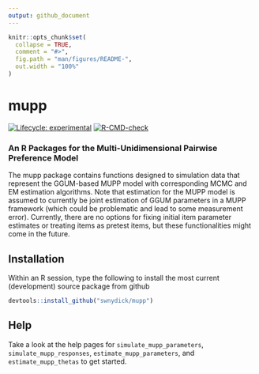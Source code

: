 ```yaml
---
output: github_document
---
```


<!-- README.md is generated from README.Rmd. Please edit that file -->

```r
knitr::opts_chunk$set(
  collapse = TRUE,
  comment = "#>",
  fig.path = "man/figures/README-",
  out.width = "100%"
)
```

# mupp

<!-- badges: start -->
[![Lifecycle: experimental](https://img.shields.io/badge/lifecycle-experimental-orange.svg)](https://lifecycle.r-lib.org/articles/stages.html#experimental)
[![R-CMD-check](https://github.com/swnydick/mupp/workflows/R-CMD-check/badge.svg)](https://github.com/swnydick/mupp/actions)
<!-- badges: end -->

### An R Packages for the Multi-Unidimensional Pairwise Preference Model

The mupp package contains functions designed to simulation data that represent
the GGUM-based MUPP model with corresponding MCMC and EM estimation algorithms.
Note that estimation for the MUPP model is assumed to currently be joint
estimation of GGUM parameters in a MUPP framework (which could be problematic
and lead to some measurement error). Currently, there are no options for
fixing initial item parameter estimates or treating items as pretest items,
but these functionalities might come in the future.

## Installation

Within an R session, type the following to install the most current (development)
source package from github

```r
devtools::install_github("swnydick/mupp")
```

## Help

Take a look at the help pages for `simulate_mupp_parameters`,
`simulate_mupp_responses`, `estimate_mupp_parameters`, and
`estimate_mupp_thetas` to get started.
